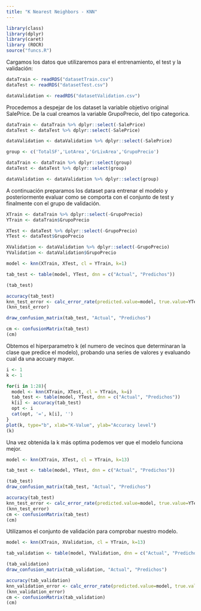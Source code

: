 ```yaml
---
title: "K Nearest Neighbors - KNN"
---
```



```r
library(class)
library(dplyr)
library(caret)
library (ROCR)
source("funcs.R")

```

Cargamos los datos que utilizaremos para el entrenamiento, el test y la validación:

```r

dataTrain <- readRDS("datasetTrain.csv")
dataTest <- readRDS("datasetTest.csv")

dataValidation <- readRDS("datasetValidation.csv")

```

Procedemos a despejar de los dataset la variable objetivo original SalePrice. De la cual creamos la variable GrupoPrecio, del tipo categorica.

```r

dataTrain <- dataTrain %>% dplyr::select(-SalePrice)
dataTest <- dataTest %>% dplyr::select(-SalePrice)

dataValidation <- dataValidation %>% dplyr::select(-SalePrice)

group <- c('TotalSF','LotArea','GrLivArea','GrupoPrecio')

dataTrain <- dataTrain %>% dplyr::select(group)
dataTest <- dataTest %>% dplyr::select(group)

dataValidation <- dataValidation %>% dplyr::select(group)

```

A continuación preparamos los dataset para entrenar el modelo y posteriormente evaluar como se comporta con el conjunto de test y finalmente con el grupo de validación.

```r

XTrain <- dataTrain %>% dplyr::select(-GrupoPrecio)
YTrain <- dataTrain$GrupoPrecio

XTest <- dataTest %>% dplyr::select(-GrupoPrecio)
YTest <- dataTest$GrupoPrecio

XValidation <- dataValidation %>% dplyr::select(-GrupoPrecio)
YValidation <- dataValidation$GrupoPrecio

```


```r

model <- knn(XTrain, XTest, cl = YTrain, k=1)

```

```r

tab_test <- table(model, YTest, dnn = c("Actual", "Predichos"))

(tab_test)

accuracy(tab_test)
knn_test_error <- calc_error_rate(predicted.value=model, true.value=YTest)
(knn_test_error)

draw_confusion_matrix(tab_test, "Actual", "Predichos")
```

```r

cm <- confusionMatrix(tab_test)
(cm)
```

Obtemos el hiperparametro k (el numero de vecinos que determinaran la clase que predice el modelo), probando una series de valores y evaluando cual da una accuary mayor.

```r
i <- 1
k <- 1

for(i in 1:28){
  model <- knn(XTrain, XTest, cl = YTrain, k=i)
  tab_test <- table(model, YTest, dnn = c("Actual", "Predichos"))
  k[i] <- accuracy(tab_test)
  opt <- i
  cat(opt, '=', k[i], '')
}
plot(k, type="b", xlab="K-Value", ylab="Accuracy level")
(k)
```
Una vez obtenida la k más optima podemos ver que el modelo funciona mejor.

```r

model <- knn(XTrain, XTest, cl = YTrain, k=13)

```

```r

tab_test <- table(model, YTest, dnn = c("Actual", "Predichos"))

(tab_test)
draw_confusion_matrix(tab_test, "Actual", "Predichos")

accuracy(tab_test)
knn_test_error <- calc_error_rate(predicted.value=model, true.value=YTest)
(knn_test_error)
cm <- confusionMatrix(tab_test)
(cm)
```

Utilizamos el conjunto de validación para comprobar nuestro modelo.

```r

model <- knn(XTrain, XValidation, cl = YTrain, k=13)

```

```r

tab_validation <- table(model, YValidation, dnn = c("Actual", "Predichos"))

(tab_validation)
draw_confusion_matrix(tab_validation, "Actual", "Predichos")

accuracy(tab_validation)
knn_validation_error <- calc_error_rate(predicted.value=model, true.value=YValidation)
(knn_validation_error)
cm <- confusionMatrix(tab_validation)
(cm)

```
